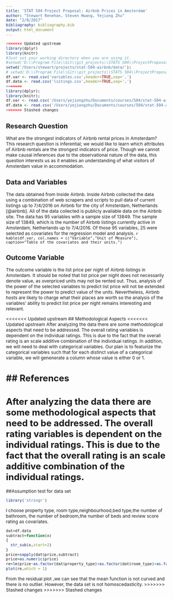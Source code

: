 ```yaml
---
title: 'STAT 504 Project Proposal: Airbnb Prices in Amsterdam'
author: "Stewart Renehan, Steven Hwang, Yejiong Zhu"
date: "2/8/2017"
bibliography: bibliography.bib
output: html_document
---
```


```r
<<<<<<< Updated upstream
library(dplyr)
library(knitr)
#Just set your working directory when you are using it.
#setwd('D:\\Program File\\Git\\git_projects\\STATS 504\\ProjectProposal\\stat-504-airbnb\\data')
setwd('/Users/stewart/projects/stat-504-airbnb/data/');
# setwd('D:\\Program File\\Git\\git_projects\\STATS 504\\ProjectProposal\\stat-504-airbnb\\data')
df.var <- read.csv('variables.csv',header=TRUE,sep=',')
df.data <- read.csv('listings.csv',header=TRUE,sep=',')
=======
library(dplyr);
library(knitr);
df.var <- read.csv('/Users/yejiongzhu/Documents/courses/504/stat-504-airbnb/data/variables.csv',header=TRUE,sep=',');
df.data <- read.csv('/Users/yejiongzhu/Documents/courses/504/stat-504-airbnb/data/listings.csv',header=TRUE);
>>>>>>> Stashed changes
```

<!-- your names;
the title of the project;
a brief description of the research question, identifying whether it has inferential or predictive objectives;
a brief but clear and complete description of the associated data set that includes:
data collection process (e.g., describe the sample or experimental design),
units of measurement for all variables,
data structure (e.g., if your data are on 50 U.S. states with the sample size of 354, explain where the number 354 is coming from);
a clear identification of the outcome variable;
a brief description of any unusual methodological aspects that are already apparent (e.g., homoscedasticity, outliers, or dependent data structure);
a few key references.
The entire project proposal, including references, should not exceed one double-sided page in a normal size font (12pts).  --> 

<style type="text/css">
body{ /* Normal  */
   font-size: 12px;
}
</style>

## Research Question
What are the strongest indicators of Airbnb rental prices in Amsterdam? This research question is inferential; we would like to learn which attributes of Airbnb rentals are the strongest indicators of price. Though we cannot make causal inferences due to the observational nature of the data, this question interests us as it enables an understanding of what visitors of Amsterdam value in accommodation.

## Data and Variables
The data obtained from Inside Airbnb. Inside Airbnb collected the data using a combination of web scrapers and scripts to pull data of current listings up to 7/4/2016 on Airbnb for the city of Amsterdam, Netherlands [@airbnb]. All of the data collected is publicly available data on the Airbnb site. The data has 95 variables with a sample size of 13849. The sample size of 13849, which is the number of Airbnb listings currently active in Amsterdam, Netherlands up to 7/4/2016. Of those 95 variables, 25 were selected as covariates for the regression model and analysis. 
`r kable(df.var, col.names = c("Variable","Unit of Measure"), caption="Table of the covariates and their units.")`

## Outcome Variable
The outcome variable is the list price per night of Airbnb listings in Amsterdam. It should be noted that list price per night does not necessarily denote value, as overpriced units may not be rented out. Thus, analysis of the power of the selected variables to predict list price will not be extended to represent the power to predict value of the units. Nevertheless, Airbnb hosts are likely to charge what their places are worth so the analysis of the variables' ability to predict list price per night remains interesting and relevant.

<<<<<<< Updated upstream
## Methodological Aspects
<<<<<<< Updated upstream
After analyzing the data there are some methodological aspects that need to be addressed. The overall rating variables is dependent on the individual ratings. This is due to the fact that the overall rating is an scale additive combination of the individual ratings. In addition, we will need to deal with categorical variables. Our plan is to featurize the categorical variables such that for each distinct value of a categorical variable, we will genenerate a column whose value is either 0 or 1. 

## References
=======
After analyzing the data there are some methodological aspects that need to be addressed. The overall rating variables is dependent on the individual ratings. This is due to the fact that the overall rating is an scale additive combination of the individual ratings. 
=======
##Assumption test for data set
```r
library('stringr')
```

I choose property type, room type,neighbourhood,bed type,the number of bathroom, the number of bedroom,the number of beds and review score rating as covariates.

```r
dat=df.data
subtract=function(x)
{
  str_sub(x,start=2)
}
price=sapply(dat$price,subtract)
price=as.numeric(price)
re=lm(price~as.factor(dat$property_type)+as.factor(dat$room_type)+as.factor(dat$neighbourhood)+as.factor(dat$bed_type)+dat$bathrooms+dat$bedrooms+dat$beds+dat$review_scores_rating)
plot(re,which = 1)
```

From the residual plot ,we can see that the mean function is not curved and there is no outlier. However, the data set is not homoscedasticity.
>>>>>>> Stashed changes
>>>>>>> Stashed changes
